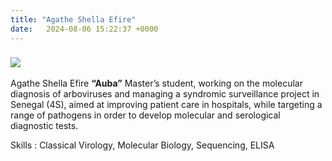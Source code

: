 ```yaml
---
title: "Agathe Shella Efire"
date:   2024-08-06 15:22:37 +0000
---
```



### ![](Shella.jpg)

Agathe Shella Efire **"Auba"** Master's student, working on the molecular diagnosis of arboviruses and managing a syndromic surveillance project in Senegal (4S), aimed at improving patient care in hospitals, while targeting a range of pathogens in order to develop molecular and serological diagnostic tests.

Skills : Classical Virology, Molecular Biology, Sequencing, ELISA















